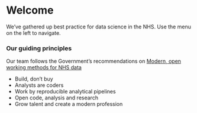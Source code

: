 # Welcome {.unnumbered}

We've gathered up best practice for data science in the NHS. Use the menu on the left to navigate.

### Our guiding principles 

Our team follows the Government's recommendations on [Modern, open working methods for NHS data](https://www.gov.uk/government/publications/better-broader-safer-using-health-data-for-research-and-analysis/better-broader-safer-using-health-data-for-research-and-analysis#modern-open-working-methods-for-nhs-data-analysis)  

- Build, don't buy
- Analysts are coders
- Work by reproducible analytical pipelines
- Open code, analysis and research
- Grow talent and create a modern profession
